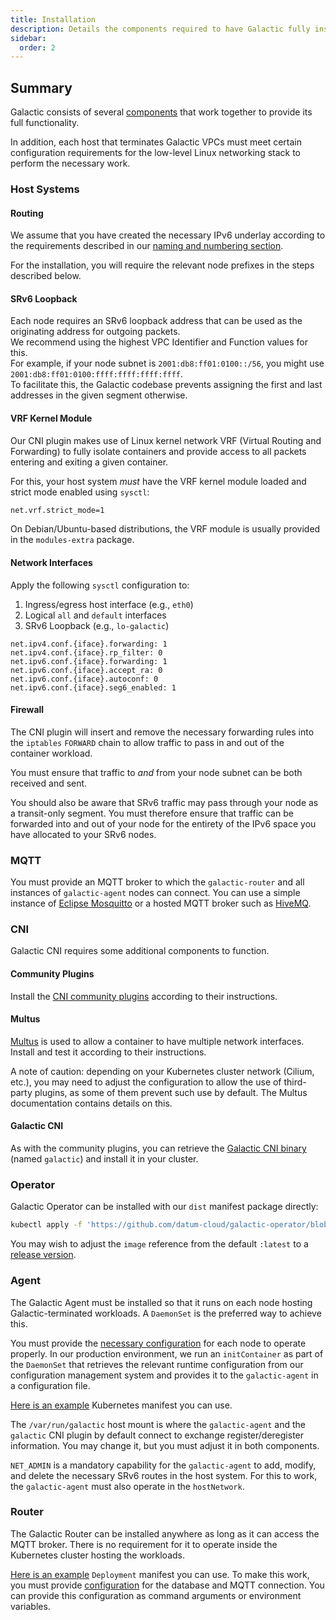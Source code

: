 ```yaml
---
title: Installation
description: Details the components required to have Galactic fully installed.
sidebar:
  order: 2
---
```


## Summary

Galactic consists of several [components](../../galactic-vpc/#components) that work together to provide its 
full functionality.

In addition, each host that terminates Galactic VPCs must meet certain configuration requirements 
for the low-level Linux networking stack to perform the necessary work.


### Host Systems

#### Routing

We assume that you have created the necessary IPv6 underlay according to the requirements 
described in our [naming and numbering section](../naming-numbering/#srv6-addressing).

For the installation, you will require the relevant node prefixes in the steps described below.


#### SRv6 Loopback

Each node requires an SRv6 loopback address that can be used as the originating address for outgoing 
packets.  
We recommend using the highest VPC Identifier and Function values for this.  
For example, if your node subnet is `2001:db8:ff01:0100::/56`, you might use `2001:db8:ff01:0100:ffff:ffff:ffff:ffff`.  
To facilitate this, the Galactic codebase prevents assigning the first and last addresses in the given segment otherwise.


#### VRF Kernel Module

Our CNI plugin makes use of Linux kernel network VRF (Virtual Routing and Forwarding) to fully isolate containers and provide 
access to all packets entering and exiting a given container.

For this, your host system *must* have the VRF kernel module loaded and strict mode enabled using `sysctl`:

```sh
net.vrf.strict_mode=1
```

On Debian/Ubuntu-based distributions, the VRF module is usually provided in the `modules-extra` package.


#### Network Interfaces

Apply the following `sysctl` configuration to:
1. Ingress/egress host interface (e.g., `eth0`)
2. Logical `all` and `default` interfaces
3. SRv6 Loopback (e.g., `lo-galactic`)

```
net.ipv4.conf.{iface}.forwarding: 1
net.ipv4.conf.{iface}.rp_filter: 0
net.ipv6.conf.{iface}.forwarding: 1
net.ipv6.conf.{iface}.accept_ra: 0
net.ipv6.conf.{iface}.autoconf: 0
net.ipv6.conf.{iface}.seg6_enabled: 1
```


#### Firewall

The CNI plugin will insert and remove the necessary forwarding rules into the `iptables` 
`FORWARD` chain to allow traffic to pass in and out of the container workload.

You must ensure that traffic to *and* from your node subnet can be both received 
and sent.

You should also be aware that SRv6 traffic may pass through your node 
as a transit-only segment. You must therefore ensure that traffic can be forwarded 
into and out of your node for the entirety of the IPv6 space you have allocated to your 
SRv6 nodes.


### MQTT

You must provide an MQTT broker to which the `galactic-router` and all instances of 
`galactic-agent` nodes can connect. You can use a simple instance of [Eclipse Mosquitto](https://mosquitto.org/) 
or a hosted MQTT broker such as [HiveMQ](https://www.hivemq.com/).


### CNI

Galactic CNI requires some additional components to function.

#### Community Plugins

Install the [CNI community plugins](https://github.com/containernetworking/plugins/) according to 
their instructions.


#### Multus

[Multus](https://github.com/k8snetworkplumbingwg/multus-cni) is used to allow a container to have multiple 
network interfaces. Install and test it according to their instructions.

A note of caution: depending on your Kubernetes cluster network (Cilium, etc.), you may need to adjust the configuration to allow 
the use of third-party plugins, as some of them prevent such use by default. The Multus documentation contains 
details on this.

#### Galactic CNI

As with the community plugins, you can retrieve the 
[Galactic CNI binary](https://github.com/datum-cloud/galactic-cni/releases) (named `galactic`) and install it in your cluster.



### Operator

Galactic Operator can be installed with our `dist` manifest package directly:

```sh
kubectl apply -f 'https://github.com/datum-cloud/galactic-operator/blob/main/dist/install.yaml'
```

You may wish to adjust the `image` reference from the default `:latest` to a 
[release version](https://github.com/datum-cloud/galactic-operator/pkgs/container/galactic-operator).


### Agent

The Galactic Agent must be installed so that it runs on each node hosting Galactic-terminated workloads.
A `DaemonSet` is the preferred way to achieve this.

You must provide the [necessary configuration](https://github.com/datum-cloud/galactic-agent/blob/main/main.go#L27) 
for each node to operate properly. In our production environment, we run an `initContainer` as part of the `DaemonSet` that 
retrieves the relevant runtime configuration from our configuration management system and provides it to the `galactic-agent` 
in a configuration file.

[Here is an example](https://github.com/datum-cloud/galactic-agent/blob/main/config/base/daemonset.yaml) Kubernetes 
manifest you can use.

The `/var/run/galactic` host mount is where the `galactic-agent` and the `galactic` CNI plugin by default
connect to exchange register/deregister information. You may change it, but you must adjust it in both components.

`NET_ADMIN` is a mandatory capability for the `galactic-agent` to add, modify, and delete the necessary SRv6 
routes in the host system. For this to work, the `galactic-agent` must also operate in the `hostNetwork`.


### Router

The Galactic Router can be installed anywhere as long as it can access the MQTT broker.
There is no requirement for it to operate inside the Kubernetes cluster hosting the workloads.

[Here is an example](https://github.com/datum-cloud/galactic-router/blob/main/config/base/deployment.yaml) `Deployment` 
manifest you can use. To make this work, you must provide 
[configuration](https://github.com/datum-cloud/galactic-router/blob/main/galactic_router/__init__.py#L19) for the 
database and MQTT connection. You can provide this configuration as command arguments or environment variables.
